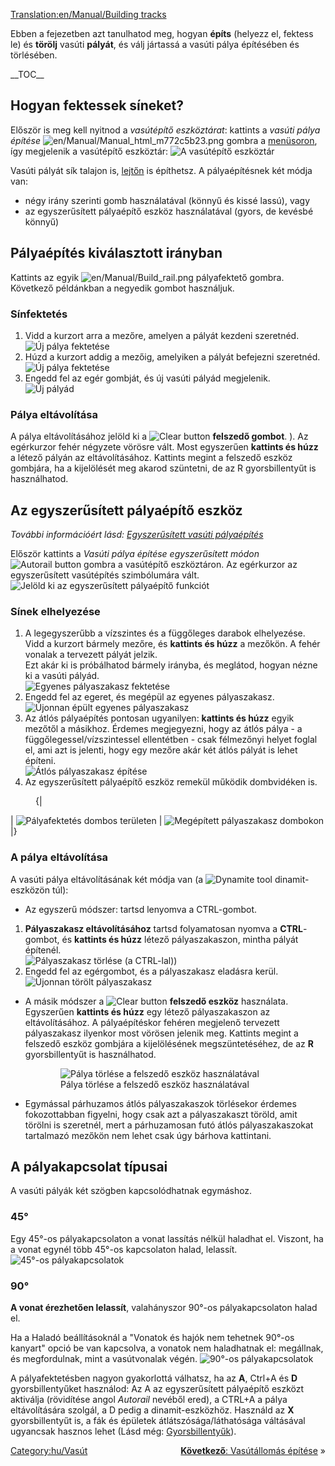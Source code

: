 [[Translation:en/Manual/Building tracks]]
{{hu/Manual/Oktatás}}

<!-- for search bot mainly -->
Ebben a fejezetben azt tanulhatod meg, hogyan '''építs''' (helyezz el, fektess le) és '''törölj''' vasúti '''pályát''', és válj jártassá a vasúti pálya építésében és törlésében.

__TOC__
==Hogyan fektessek síneket?==

Először is meg kell nyitnod a ''vasútépítő eszköztárat'': kattints a ''vasúti pálya építése'' [[File:en/Manual/Manual html m772c5b23.png]] gombra a [[hu/Manual/Felhasználói felület|menüsoron]], így megjelenik a vasútépítő eszköztár:
[[File:hu/Manual/Railroad Construction.png|none|frame|A vasútépítő eszköztár]]

Vasúti pályát sík talajon is, [[hu/Archive/Manual/Settings/Építkezés lejtőkön|lejtőn]] is építhetsz. A pályaépítésnek két módja van: 
* négy irány szerinti gomb használatával (könnyű és kissé lassú), vagy 
* az egyszerűsített pályaépítő eszköz használatával (gyors, de kevésbé könnyű)

== Pályaépítés kiválasztott irányban ==

Kattints az egyik [[File:en/Manual/Build rail.png]] pályafektető gombra. Következő példánkban a negyedik gombot használjuk.

=== Sínfektetés ===
#Vidd a kurzort arra a mezőre, amelyen a pályát kezdeni szeretnéd.<br/>[[File:en/Manual/Laying track 1.png|none|frame|Új pálya fektetése]]
#Húzd a kurzort addig a mezőig, amelyiken a pályát befejezni szeretnéd.<br/>[[File:en/Manual/Laying track 2.png|none|frame|Új pálya fektetése]]
#Engedd fel az egér gombját, és új vasúti pályád megjelenik.<br/>[[File:en/Manual/Laying track 3.png|none|frame|Új pályád]]

=== Pálya eltávolítása === 
A pálya eltávolításához jelöld ki a [[File:en/Manual/Toggle clear active.png|Clear button]] '''felszedő gombot'''.  ). Az egérkurzor fehér négyzete vörösre vált. Most egyszerűen '''kattints és húzz''' a létező pályán az eltávolításához. Kattints megint a felszedő eszköz gombjára, ha a kijelölését meg akarod szüntetni, de az R gyorsbillentyűt is használhatod.

== Az egyszerűsített pályaépítő eszköz==
''További információért lásd: [[hu/Archive/Manual/Egyszerűsített vasúti pályaépítés|Egyszerűsített vasúti pályaépítés]]''


Először kattints a ''Vasúti pálya építése egyszerűsített módon''  [[File:en/Manual/Build autorail.png|Autorail button]] gombra a vasútépítő eszköztáron. Az egérkurzor az egyszerűsített vasútépítés szimbólumára vált. 
[[File:en/Manual/AutorailTut1.png|none|frame|Jelöld ki az egyszerűsített pályaépítő funkciót]]

=== Sínek elhelyezése ===
# A legegyszerűbb a vízszintes és a függőleges darabok elhelyezése. Vidd a kurzort bármely mezőre, és '''kattints és húzz''' a mezőkön. A fehér vonalak a tervezett pályát jelzik.<br/> Ezt akár ki is próbálhatod bármely irányba, és meglátod, hogyan nézne ki a vasúti pályád.<br/>[[File:en/Manual/AutorailTut2.png|none|frame|Egyenes pályaszakasz fektetése]]
# Engedd fel az egeret, és megépül az egyenes pályaszakasz.<br/>[[File:en/Manual/AutorailTut3.png|none|frame|Újonnan épült egyenes pályaszakasz]]
# Az átlós pályaépítés pontosan ugyanilyen: '''kattints és húzz''' egyik mezőtől a másikhoz. Érdemes megjegyezni, hogy az átlós pálya - a függőlegessel/vízszintessel ellentétben - csak félmezőnyi helyet foglal el, ami azt is jelenti, hogy egy mezőre akár két átlós pályát is lehet építeni. <br/>[[File:en/Manual/AutorailTut4.png|none|frame|Átlós pályaszakasz építése]]
# Az egyszerűsített pályaépítő eszköz remekül működik dombvidéken is.
:{|
| [[File:en/Manual/AutorailTut5.png|none|frame|Pályafektetés dombos területen]]
| [[File:en/Manual/AutorailTut6.png|none|frame|Megépített pályaszakasz dombokon]]
|}
=== A pálya eltávolítása ===
A vasúti pálya eltávolításának két módja van (a [[File:en/Manual/Clear title.png|Dynamite tool]] dinamit-eszközön túl):

*Az egyszerű módszer: tartsd lenyomva a CTRL-gombot.

# '''Pályaszakasz eltávolításához''' tartsd folyamatosan nyomva a '''CTRL'''-gombot, és '''kattints és húzz''' létező pályaszakaszon, mintha pályát építenél.<br/>[[File:en/Manual/AutorailTut7.png|none|frame|Pályaszakasz törlése (a CTRL-lal))]]
# Engedd fel az egérgombot, és a pályaszakasz eladásra kerül.<br/>[[File:en/Manual/AutorailTut8.png|none|frame|Újonnan törölt pályaszakasz]]

* A másik módszer a [[File:en/Manual/Toggle clear active.png|Clear button]] '''felszedő eszköz''' használata. Egyszerűen '''kattints és húzz''' egy létező pályaszakaszon az eltávolításához. A pályaépítéskor fehéren megjelenő tervezett pályaszakasz ilyenkor most vörösen jelenik meg. Kattints megint a felszedő eszköz gombjára a kijelölésének megszüntetéséhez, de az '''R''' gyorsbillentyűt is használhatod.<br/>
:[[File:en/Manual/AutorailTut11.png|none|frame|Pálya törlése a felszedő eszköz használatával]]

* Egymással párhuzamos átlós pályaszakaszok törlésekor érdemes fokozottabban figyelni, hogy csak azt a pályaszakaszt töröld, amit törölni is szeretnél, mert a párhuzamosan futó átlós pályaszakaszokat tartalmazó mezőkön nem lehet csak úgy bárhova kattintani. 

== A pályakapcsolat típusai ==
A vasúti pályák két szögben kapcsolódhatnak egymáshoz.

===45&#176;=== 
Egy 45&#176;-os pályakapcsolaton a vonat lassítás nélkül haladhat el. Viszont, ha a vonat egynél több 45&#176;-os  kapcsolaton halad, lelassít. 
[[File:en/Manual/AutorailTut9.png|frame|none|45&#176;-os pályakapcsolatok]]

===90&#176;===
'''A vonat érezhetően lelassít''', valahányszor  90&#176;-os pályakapcsolaton halad el.

Ha a Haladó beállításoknál a "Vonatok és hajók nem tehetnek 90&#176;-os kanyart" opció be van kapcsolva, a vonatok nem haladhatnak el: megállnak, és megfordulnak, mint a vasútvonalak végén. 
[[File:en/Manual/AutorailTut10.png|frame|none|90&#176;-os pályakapcsolatok]]

A pályafektetésben nagyon gyakorlottá válhatsz, ha az '''A''', Ctrl+A és '''D''' gyorsbillentyűket használod: Az A az egyszerűsített pályaépítő eszközt aktiválja (rövidítése angol ''Autorail'' nevéből ered), a CTRL+A a pálya eltávolítására szolgál, a D pedig a dinamit-eszközhöz. Használd az '''X''' gyorsbillentyűt is, a fák és épületek átlátszósága/láthatósága váltásával ugyancsak hasznos lehet (Lásd még: [[hu/Manual/Gyorsbillentyűk|Gyorsbillentyűk]]).

<span style="float: right">[[hu/Manual/Vasútállomás építése|'''Következő''': Vasútállomás építése]] &raquo;</span>

[[Category:hu/Vasút]]
